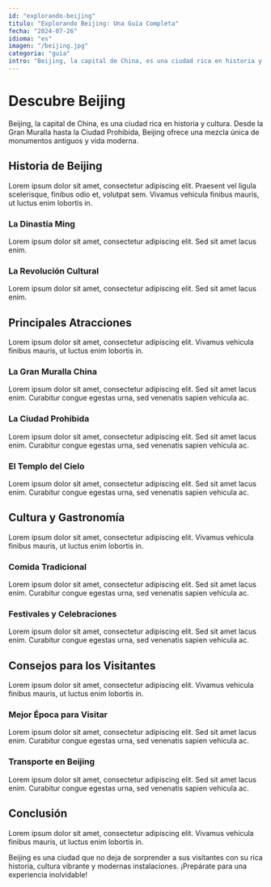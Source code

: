 ```yaml
---
id: "explorando-beijing"
titulo: "Explorando Beijing: Una Guía Completa"
fecha: "2024-07-26"
idioma: "es"
imagen: "/beijing.jpg"
categoria: "guia"
intro: "Beijing, la capital de China, es una ciudad rica en historia y cultura. Desde la Gran Muralla hasta la Ciudad Prohibida, Beijing ofrece una mezcla única de monumentos antiguos y vida moderna."
---
```



# Descubre Beijing

Beijing, la capital de China, es una ciudad rica en historia y cultura. Desde la Gran Muralla hasta la Ciudad Prohibida, Beijing ofrece una mezcla única de monumentos antiguos y vida moderna.

## Historia de Beijing

Lorem ipsum dolor sit amet, consectetur adipiscing elit. Praesent vel ligula scelerisque, finibus odio et, volutpat sem. Vivamus vehicula finibus mauris, ut luctus enim lobortis in. 

### La Dinastía Ming

Lorem ipsum dolor sit amet, consectetur adipiscing elit. Sed sit amet lacus enim.

### La Revolución Cultural

Lorem ipsum dolor sit amet, consectetur adipiscing elit. Sed sit amet lacus enim.

## Principales Atracciones

Lorem ipsum dolor sit amet, consectetur adipiscing elit. Vivamus vehicula finibus mauris, ut luctus enim lobortis in.

### La Gran Muralla China

Lorem ipsum dolor sit amet, consectetur adipiscing elit. Sed sit amet lacus enim. Curabitur congue egestas urna, sed venenatis sapien vehicula ac.

### La Ciudad Prohibida

Lorem ipsum dolor sit amet, consectetur adipiscing elit. Sed sit amet lacus enim. Curabitur congue egestas urna, sed venenatis sapien vehicula ac.

### El Templo del Cielo

Lorem ipsum dolor sit amet, consectetur adipiscing elit. Sed sit amet lacus enim. Curabitur congue egestas urna, sed venenatis sapien vehicula ac.

## Cultura y Gastronomía

Lorem ipsum dolor sit amet, consectetur adipiscing elit. Vivamus vehicula finibus mauris, ut luctus enim lobortis in.

### Comida Tradicional

Lorem ipsum dolor sit amet, consectetur adipiscing elit. Sed sit amet lacus enim. Curabitur congue egestas urna, sed venenatis sapien vehicula ac.

### Festivales y Celebraciones

Lorem ipsum dolor sit amet, consectetur adipiscing elit. Sed sit amet lacus enim. Curabitur congue egestas urna, sed venenatis sapien vehicula ac.

## Consejos para los Visitantes

Lorem ipsum dolor sit amet, consectetur adipiscing elit. Vivamus vehicula finibus mauris, ut luctus enim lobortis in.

### Mejor Época para Visitar

Lorem ipsum dolor sit amet, consectetur adipiscing elit. Sed sit amet lacus enim. Curabitur congue egestas urna, sed venenatis sapien vehicula ac.

### Transporte en Beijing

Lorem ipsum dolor sit amet, consectetur adipiscing elit. Sed sit amet lacus enim. Curabitur congue egestas urna, sed venenatis sapien vehicula ac.

## Conclusión

Lorem ipsum dolor sit amet, consectetur adipiscing elit. Vivamus vehicula finibus mauris, ut luctus enim lobortis in. 

Beijing es una ciudad que no deja de sorprender a sus visitantes con su rica historia, cultura vibrante y modernas instalaciones. ¡Prepárate para una experiencia inolvidable!